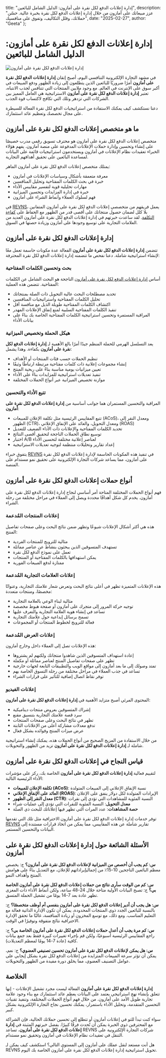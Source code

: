   title: "إدارة إعلانات الدفع لكل نقرة على أمازون: الدليل الشامل للبائعين",
  description: "عزز مبيعاتك على أمازون من خلال إدارة إعلانات الدفع لكل نقرة بخبرة عالية. حسّن حملاتك، وقلل التكاليف، وتفوق على منافسيك",
  date: "2025-02-27",
  author: "Geeta"
};

# إدارة إعلانات الدفع لكل نقرة على أمازون: الدليل الشامل للبائعين

![إدارة إعلانات الدفع لكل نقرة على أمازون](/images/blog/amazon-pay-per-click-advertising-managemant.jpeg)

في مشهد التجارة الإلكترونية التنافسي اليوم، أصبح إتقان **إدارة إعلانات الدفع لكل نقرة على أمازون** أمرًا ضروريًا للبائعين الذين يتطلعون إلى زيادة الظهور ودفع المبيعات في أكبر سوق على الإنترنت في العالم. مع وجود ملايين المنتجات التي تتنافس لجذب الانتباه، تعتبر **إدارة إعلانات الدفع لكل نقرة على أمازون** الاستراتيجية هي العامل المميز بين الشركات التي تزدهر وتلك التي تكافح لاكتساب قوة الجذب.

دعنا نستكشف كيف يمكنك الاستفادة من استراتيجيات الدفع لكل نقرة الفعالة للسيطرة على مجال تخصصك وتعظيم عائد استثمارك.

## ما هو متخصص إعلانات الدفع لكل نقرة على أمازون

متخصص إعلانات الدفع لكل نقرة على أمازون هو محترف تسويق رقمي مدرب خصيصًا على إنشاء وتحسين وإدارة حملات الإعلانات المدفوعة على منصة أمازون. يفهم هؤلاء الخبراء تعقيدات نظام الإعلانات في أمازون ويستخدمون استراتيجيات قائمة على البيانات لمساعدة البائعين على تحقيق أهدافهم التجارية.

يمتلك متخصص إعلانات الدفع لكل نقرة على أمازون الماهر:

- معرفة متعمقة بأشكال وسياسات الإعلانات في أمازون
- خبرة في بحث الكلمات المفتاحية وتحليل المنافسين
- مهارات تحليلية قوية لتفسير مقاييس الأداء
- خبرة في إدارة المزايدات وتحسين الميزانية
- فهم لسلوك العملاء وأنماط الشراء على أمازون

في [REVNS](https://www.revns.com/demo)، يعمل فريقهم من متخصصي إعلانات الدفع لكل نقرة على أمازون المتفانين بلا كلل لضمان حصول منتجاتك على أقصى قدر من الظهور مع الحفاظ على [كفاءة التكلفة](https://www.revns.com/blog/post/amazon-seller-fees-breakdown). لقد ساعدت خبرتهم في إدارة إعلانات الدفع لكل نقرة على أمازون العديد من العلامات التجارية على توسيع وجودها على أمازون وزيادة حصتها في السوق.

## إدارة إعلانات الدفع لكل نقرة على أمازون

تتضمن **إدارة إعلانات الدفع لكل نقرة على أمازون** الفعالة عدة مكونات حاسمة تعمل معًا لإنشاء استراتيجية شاملة. دعنا نفحص ما تتضمنه إدارة إعلانات الدفع لكل نقرة المحترفة:

### بحث وتحسين الكلمات المفتاحية

أساس [إدارة إعلانات الدفع لكل نقرة على أمازون](https://www.revns.com/blog/post/amazon-marketing-services-complete-guide-to-advertising-success) الناجحة هو البحث الشامل عن الكلمات المفتاحية. تتضمن هذه العملية:

- تحديد مصطلحات البحث عالية التحويل ذات الصلة بمنتجاتك
- تحليل الكلمات المفتاحية واستراتيجيات المنافسين
- اكتشاف الكلمات المفتاحية طويلة الذيل مع منافسة أقل
- تنفيذ الكلمات المفتاحية السلبية لمنع إنفاق الإعلانات المهدر
- المراقبة المستمرة وتحسين استراتيجية الكلمات المفتاحية الخاصة بك بناءً على بيانات الأداء

### هيكل الحملة وتخصيص الميزانية

يعد التسلسل الهرمي للحملة المنظم جيدًا أمرًا بالغ الأهمية لـ **إدارة إعلانات الدفع لكل نقرة على أمازون** بكفاءة. وهذا يشمل:

- تنظيم الحملات حسب فئات المنتجات أو الأهداف
- إنشاء مجموعات إعلانية ذات كلمات مفتاحية مرتبطة ارتباطًا وثيقًا
- تعيين ميزانيات يومية مناسبة بناءً على ربحية المنتج
- تنفيذ تعديلات استراتيجية للمزايدات بناءً على الأداء
- موازنة تخصيص الميزانية عبر أنواع الحملات المختلفة

### تتبع الأداء والتحسين

المراقبة والتحسين المستمران هما جوانب أساسية من **إدارة إعلانات الدفع لكل نقرة على أمازون**:

- تتبع المقاييس الرئيسية مثل تكلفة الإعلان للمبيعات (ACoS)، ومعدل النقر إلى الظهور (CTR)، ومعدل التحويل، والعائد على الإنفاق الإعلاني (ROAS)
- تحديد الكلمات المفتاحية والإعلانات ذات الأداء الضعيف للتعديل
- توسيع نطاق الحملات الناجحة لتحقيق أقصى النتائج
- اختبار A/B لعناصر إعلانية مختلفة لتحسين الأداء
- إعداد تقارير وتحليلات منتظمة لتوجيه تعديلات الاستراتيجية

يتفوق خبراء [REVNS](https://www.revns.com/demo) في تنفيذ هذه المكونات الحاسمة لإدارة إعلانات الدفع لكل نقرة على أمازون، مما يساعد شركات التجارة الإلكترونية على تحقيق نمو مستدام على المنصة.

## أنواع حملات إعلانات الدفع لكل نقرة على أمازون

فهم أنواع الحملات المختلفة المتاحة أمر أساسي لنجاح إدارة إعلانات الدفع لكل نقرة على أمازون. يخدم كل شكل أهدافًا محددة ويصل إلى العملاء في مراحل مختلفة من رحلة الشراء.

### إعلانات المنتجات المُدعمة

هذه هي أكثر أشكال الإعلانات شيوعًا وتظهر ضمن نتائج البحث وعلى صفحات تفاصيل المنتج:

- مثالية للترويج للمنتجات الفردية
- تستهدف المتسوقين الذين يبحثون بنشاط عن عناصر مماثلة
- تعمل على نموذج الدفع لكل نقرة
- يمكن استهدافها بالكلمات المفتاحية أو المنتجات
- ممتازة لدفع المبيعات الفورية

### إعلانات العلامات التجارية المُدعمة

هذه الإعلانات المتميزة تظهر في أعلى نتائج البحث وتعرض شعار علامتك التجارية، وعنوانًا مخصصًا، ومنتجات متعددة:

- مثالية لبناء الوعي بالعلامة التجارية
- توجيه حركة المرور إلى متجرك على أمازون أو صفحة هبوط مخصصة
- تساعد في إنشاء هوية العلامة التجارية والتعرف عليها
- تسمح برسائل إبداعية حول علامتك التجارية
- فعالة للترويج لخطوط المنتجات أو المجموعات

### إعلانات العرض المُدعمة

هذه الإعلانات تصل إلى العملاء داخل وخارج أمازون:

- إعادة استهداف المتسوقين الذين شاهدوا منتجاتك ولكنهم لم يشتروها
- تظهر على صفحات تفاصيل المنتج لعناصر مماثلة أو مكملة
- تمتد وصولك إلى ما بعد أمازون إلى مواقع الويب والتطبيقات التابعة لجهات خارجية
- تساعد في جذب العملاء في مراحل مختلفة من رحلة التسوق الخاصة بهم
- توفر نقاط اتصال إضافية للتأثير على قرارات الشراء

### إعلانات الفيديو

المحتوى المرئي أصبح متزايد الأهمية في **إدارة إعلانات الدفع لكل نقرة على أمازون**:

- إشراك المتسوقين بعروض منتجات ديناميكية
- سرد قصة علامتك التجارية بتنسيق مقنع
- تظهر في نتائج البحث وعلى صفحات المنتجات
- تدفع معدلات مشاركة أعلى من الإعلانات الثابتة
- عرض ميزات المنتج وفوائده بشكل فعال

من خلال الاستفادة من المزيج الصحيح من أنواع الحملات هذه، يمكنك إنشاء استراتيجية شاملة لـ **إدارة إعلانات الدفع لكل نقرة على أمازون** تزيد من الظهور والتحويلات.

## قياس النجاح في إعلانات الدفع لكل نقرة على أمازون

لتقييم فعالية **إدارة إعلانات الدفع لكل نقرة على أمازون** الخاصة بك، ركز على مؤشرات الأداء الرئيسية التالية:

- **تكلفة الإعلان للمبيعات (ACoS)**: نسبة الإنفاق الإعلاني إلى المبيعات المتولدة
- **العائد على الإنفاق الإعلاني (ROAS)**: الإيرادات المتولدة لكل دولار ينفق على الإعلان
- **معدل النقر إلى الظهور (CTR)**: النسبة المئوية للمشاهدات التي تؤدي إلى نقرات
- **معدل التحويل**: النسبة المئوية للنقرات التي تؤدي إلى عمليات شراء
- **حصة المشاهدات**: عدد المرات التي تظهر فيها إعلاناتك للبحث ذي الصلة

توفر خدمات إدارة إعلانات الدفع لكل نقرة على أمازون الاحترافية مثل تلك التي تقدمها [REVNS](https://www.revns.com/demo) تقارير شاملة عن هذه المقاييس، مما يمكن من اتخاذ قرارات مستندة إلى البيانات والتحسين المستمر.

## الأسئلة الشائعة حول إدارة إعلانات الدفع لكل نقرة على أمازون

**س: كم يجب أن أخصص من الميزانية لإعلانات الدفع لكل نقرة على أمازون؟**
ج: يخصص معظم البائعين الناجحين 10-15٪ من إجماليإيراداتهم للإعلان، مع التعديل بناءً على هوامش المنتج وأهداف النمو.

**س: كم من الوقت سأرى نتائج من حملات إعلانات الدفع لكل نقرة على أمازون الخاصة بي؟**
ج: تصبح البيانات الأولية متاحة خلال 24-48 ساعة، ولكن أنماط الأداء ذات المغزى تظهر عادة بعد 7-14 يومًا من تشغيل الحملة المتسق.

**س: هل يجب أن أدير إعلانات الدفع لكل نقرة على أمازون بنفسي أم أوظف متخصصًا؟**
ج: بالنسبة للبائعين الجدد ذوي المنتجات المحدودة، يمكن أن تكون الإدارة الذاتية فعالة مع التعليم المناسب. ومع ذلك، مع توسع المخزون أو زيادة المنافسة، غالبًا ما تحقق الإدارة الاحترافية نتائج متفوقة وتوفيرًا في الوقت.

**س: كم مرة يجب أن أعدل حملات إعلانات الدفع لكل نقرة على أمازون الخاصة بي؟**
ج: راجع المقاييس الرئيسية أسبوعيًا، ولكن قم بإجراء تغييرات كبيرة فقط بعد جمع بيانات كافية (عادة 7-14 يومًا لمعظم التعديلات).

**س: هل يمكن لإعلانات الدفع لكل نقرة على أمازون تحسين تصنيفي العضوي؟**
ج: نعم، يمكن أن تؤثر سرعة المبيعات المتزايدة من إعلانات الدفع لكل نقرة بشكل إيجابي على عوامل التصنيف العضوي، مما يخلق دورة مفيدة من الظهور والتحويلات.

## الخلاصة

**إدارة إعلانات الدفع لكل نقرة على أمازون** الفعالة ليست مجرد تشغيل الإعلانات - إنها تتعلق بإنشاء نهج استراتيجي يعتمد على البيانات يعظم عائد استثمارك مع بناء وجود علامة تجارية طويل الأمد على أمازون. من خلال فهم أنواع الحملات المختلفة، وتنفيذ تقنيات التحسين المتقدمة، وتحليل الأداء باستمرار، يمكنك تحسين نجاح التجارة الإلكترونية بشكل كبير.

سواء كنت تبدأ للتو في إعلانات أمازون أو تتطلع إلى تحسين حملاتك الحالية، فإن الشراكة مع المحترفين ذوي الخبرة يمكن أن تُحدث فرقًا كبيرًا. بفضل خبرتهم المثبتة في **إدارة إعلانات الدفع لكل نقرة على أمازون**، تساعد REVNS شركات التجارة الإلكترونية على التنقل في تعقيدات نظام الإعلانات في أمازون وتحقيق نمو مستدام.

هل أنت مستعد لنقل عملك على أمازون إلى المستوى التالي؟ استكشف كيف يمكن لـ REVNS تحويل استراتيجية إدارة إعلانات الدفع لكل نقرة على أمازون الخاصة بك اليوم.